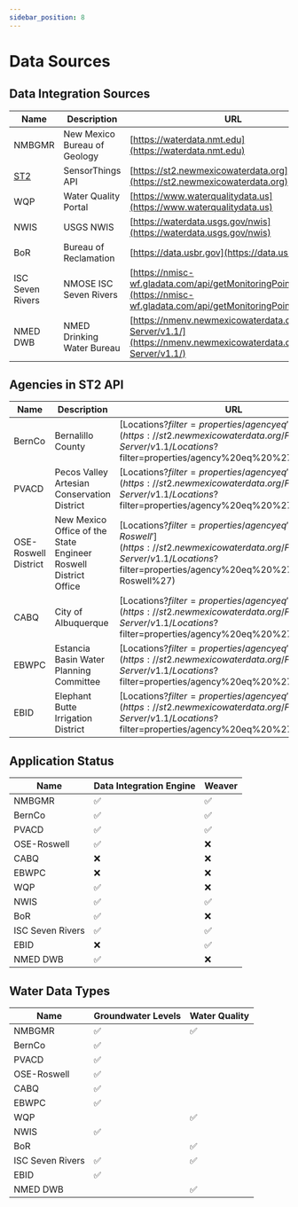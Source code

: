 ```yaml
---
sidebar_position: 8
---
```


# Data Sources

## Data Integration Sources
| Name                        | Description                  | URL                                                                                                                    |
|-----------------------------|------------------------------|------------------------------------------------------------------------------------------------------------------------|
| NMBGMR                      | New Mexico Bureau of Geology | [https://waterdata.nmt.edu](https://waterdata.nmt.edu)                                                                 |
| [ST2](#agencies-in-st2-api) | SensorThings API             | [https://st2.newmexicowaterdata.org](https://st2.newmexicowaterdata.org)                                               |
| WQP                         | Water Quality Portal         | [https://www.waterqualitydata.us](https://www.waterqualitydata.us)                                                     |
| NWIS                        | USGS NWIS                    | [https://waterdata.usgs.gov/nwis](https://waterdata.usgs.gov/nwis)                                                     |
| BoR                         | Bureau of Reclamation        | [https://data.usbr.gov](https://data.usbr.gov)                                                                         |
| ISC Seven Rivers            | NMOSE ISC Seven Rivers       | [https://nmisc-wf.gladata.com/api/getMonitoringPoints.ashx](https://nmisc-wf.gladata.com/api/getMonitoringPoints.ashx) |
| NMED DWB                    | NMED Drinking Water Bureau   | [https://nmenv.newmexicowaterdata.org/FROST-Server/v1.1/](https://nmenv.newmexicowaterdata.org/FROST-Server/v1.1/)     |


## Agencies in ST2 API
| Name                 | Description                                                     | URL                                                                                                                                                                       |
|----------------------|-----------------------------------------------------------------|---------------------------------------------------------------------------------------------------------------------------------------------------------------------------|
| BernCo               | Bernalillo County                                               | [Locations?$filter=properties/agency eq 'BernCo'](https://st2.newmexicowaterdata.org/FROST-Server/v1.1/Locations?$filter=properties/agency%20eq%20%27BernCo%27)           |
| PVACD                | Pecos Valley Artesian Conservation District                     | [Locations?$filter=properties/agency eq 'PVACD'](https://st2.newmexicowaterdata.org/FROST-Server/v1.1/Locations?$filter=properties/agency%20eq%20%27PVACD%27)             |
| OSE-Roswell District | New Mexico Office of the State Engineer Roswell District Office | [Locations?$filter=properties/agency eq 'OSE-Roswell'](https://st2.newmexicowaterdata.org/FROST-Server/v1.1/Locations?$filter=properties/agency%20eq%20%27OSE-Roswell%27) |
| CABQ                 | City of Albuquerque                                             | [Locations?$filter=properties/agency eq 'CABQ'](https://st2.newmexicowaterdata.org/FROST-Server/v1.1/Locations?$filter=properties/agency%20eq%20%27CABQ%27)               |
| EBWPC                | Estancia Basin Water Planning Committee                         | [Locations?$filter=properties/agency eq 'EBWPC'](https://st2.newmexicowaterdata.org/FROST-Server/v1.1/Locations?$filter=properties/agency%20eq%20%27EBWPC%27)             |
| EBID                 | Elephant Butte Irrigation District                              | [Locations?$filter=properties/agency eq 'EBID'](https://st2.newmexicowaterdata.org/FROST-Server/v1.1/Locations?$filter=properties/agency%20eq%20%27EBID%27)               |


## Application Status
| Name             | Data Integration Engine | Weaver             |
|------------------|-------------------------|--------------------|
| NMBGMR           | :white_check_mark:      | :white_check_mark: |
| BernCo           | :white_check_mark:      | :white_check_mark: |
| PVACD            | :white_check_mark:      | :white_check_mark: |
| OSE-Roswell      | :white_check_mark:      | :x:                |
| CABQ             | :x:                     | :x:                |
| EBWPC            | :x:                     | :x:                |
| WQP              | :white_check_mark:      | :x:                |
| NWIS             | :white_check_mark:      | :white_check_mark: |
| BoR              | :white_check_mark:      | :x:                |
| ISC Seven Rivers | :white_check_mark:      | :white_check_mark: |
| EBID             | :x:                     | :white_check_mark: |
| NMED DWB         | :white_check_mark:      | :x:                |


## Water Data Types
| Name             | Groundwater Levels | Water Quality      |
|------------------|--------------------|--------------------|
| NMBGMR           | :white_check_mark: | :white_check_mark: |
| BernCo           | :white_check_mark: |                    |
| PVACD            | :white_check_mark: |                    |
| OSE-Roswell      | :white_check_mark: |                    |
| CABQ             | :white_check_mark: |                    |
| EBWPC            | :white_check_mark: |                    |
| WQP              |                    | :white_check_mark: |
| NWIS             | :white_check_mark: |                    |
| BoR              |                    | :white_check_mark: |
| ISC Seven Rivers | :white_check_mark: | :white_check_mark: |
| EBID             | :white_check_mark: |                    |
| NMED DWB         |                    | :white_check_mark: |
